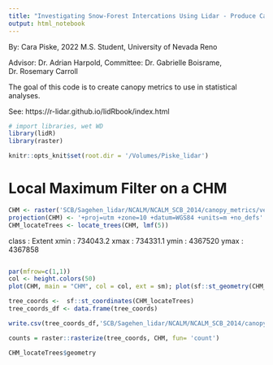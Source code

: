```yaml
---
title: "Investigating Snow-Forest Intercations Using Lidar - Produce Canopy Metrics"
output: html_notebook
---
```


By: Cara Piske, 2022 M.S. Student, University of Nevada Reno

Advisor: Dr. Adrian Harpold, Committee: Dr. Gabrielle Boisrame, Dr. Rosemary Carroll

The goal of this code is to create canopy metrics to use in statistical analyses.

See: https://r-lidar.github.io/lidRbook/index.html

```r
# import libraries, wet WD
library(lidR)
library(raster)
```



```r
knitr::opts_knit$set(root.dir = '/Volumes/Piske_lidar')
```


# Local Maximum Filter on a CHM


```r
CHM <- raster('SCB/Sagehen_lidar/NCALM/NCALM_SCB_2014/canopy_metrics/veg_structure/CHM/NCALM_2014_CHM_max.tif')
projection(CHM) <- '+proj=utm +zone=10 +datum=WGS84 +units=m +no_defs'
CHM_locateTrees <- locate_trees(CHM, lmf(5))

```

class      : Extent 
xmin       : 734043.2 
xmax       : 734331.1 
ymin       : 4367520 
ymax       : 4367858 

```r

```



```r
par(mfrow=c(1,1))
col <- height.colors(50)
plot(CHM, main = "CHM", col = col, ext = sm); plot(sf::st_geometry(CHM_locateTrees), add = T, pch =3)
```

```r
tree_coords <-  sf::st_coordinates(CHM_locateTrees)
tree_coords_df <- data.frame(tree_coords)
```

```r
write.csv(tree_coords_df,'SCB/Sagehen_lidar/NCALM/NCALM_SCB_2014/canopy_metrics/veg_structure/tree_coordinates.csv', row.names = FALSE)

```



```r
counts = raster::rasterize(tree_coords, CHM, fun= 'count')
```

```r
CHM_locateTrees$geometry
```






